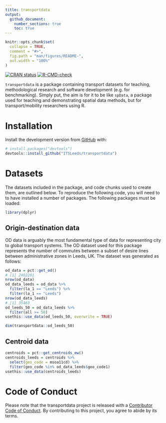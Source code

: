 ```yaml
---
title: transportdata
output:
  github_document:
    number_sections: true
    toc: true
---
```


<!-- README.md is generated from README.Rmd. Please edit that file -->

```r
knitr::opts_chunk$set(
  collapse = TRUE,
  comment = "#>",
  fig.path = "man/figures/README-",
  out.width = "100%"
)
```

<!-- badges: start -->
<!-- [![Lifecycle: experimental](https://img.shields.io/badge/lifecycle-experimental-orange.svg)](https://www.tidyverse.org/lifecycle/#experimental) -->
[![CRAN status](https://www.r-pkg.org/badges/version/transportdata)](https://CRAN.R-project.org/package=transportdata)
[![R-CMD-check](https://github.com/ITSLeeds/transportdata/workflows/R-CMD-check/badge.svg)](https://github.com/ITSLeeds/transportdata/actions)
<!-- [![Codecov test coverage](https://codecov.io/gh/ITSLeeds/transportdata/branch/master/graph/badge.svg)](https://codecov.io/gh/ITSLeeds/transportdata?branch=master) -->
<!-- badges: end -->


`transportdata` is a package containing transport datasets for teaching, methodological research and software development (e.g. for benchmarking).
Simply put, the aim is for it to be like `spData`, a package used for teaching and demonstrating spatial data methods, but for transport/mobility researchers using R.

# Installation

<!-- You can install the released version of transportdata from [CRAN](https://CRAN.R-project.org) with: -->

<!-- ``` r -->
<!-- install.packages("transportdata") -->
<!-- ``` -->

Install the development version from [GitHub](https://github.com/) with:

``` r
# install.packages("devtools")
devtools::install_github("ITSLeeds/transportdata")
```  

# Datasets

The datasets included in the package, and code chunks used to create them, are outlined below.
To reproduce the following code, you will need to to have installed a number of packages.
The following packages must be loaded:

```r
library(dplyr)
```

## Origin-destination data

OD data is arguably the most fundamental type of data for representing city to global transport systems.
The OD dataset used for this package represents the number of commutes between a subset of desire lines between administrative zones in Leeds, UK.
The dataset was generated as follows:

```r
od_data = pct::get_od()
# [1] 2402201
nrow(od_data)
od_data_leeds = od_data %>% 
  filter(la_1 == "Leeds") %>% 
  filter(la_1 == "Leeds") 
nrow(od_data_leeds)
# [1] 35463
od_leeds_50 = od_data_leeds %>% 
  filter(all >= 50)
usethis::use_data(od_leeds_50, overwrite = TRUE)
```


```r
dim(transportdata::od_leeds_50)
```

## Centroid data

```r
centroids = pct::get_centroids_ew()
centroids_leeds = centroids %>% 
  select(geo_code = msoa11cd) %>% 
  filter(geo_code %in% od_data_leeds$geo_code1)
usethis::use_data(centroids_leeds)
```


# Code of Conduct
  
Please note that the transportdata project is released with a [Contributor Code of Conduct](https://contributor-covenant.org/version/2/0/CODE_OF_CONDUCT.html). By contributing to this project, you agree to abide by its terms.
